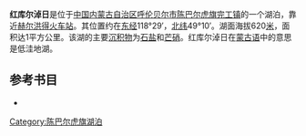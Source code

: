'''红库尔淖日'''是位于[[中国|中国]][[内蒙古自治区|内蒙古自治区]][[呼伦贝尔市|呼伦贝尔市]][[陈巴尔虎旗|陈巴尔虎旗]][[完工镇|完工镇]]的一个湖泊，靠近[[赫尔洪得站|赫尔洪得火车站]]。其位置约在[[东经|东经]]118°29′，[[北纬|北纬]]49°10′。湖面海拔620[[米_(單位)|米]]，面积达1平方公里。该湖的主要[[沉积物|沉积物]]为[[石盐|石盐]]和[[芒硝|芒硝]]。红库尔淖日在[[蒙古语|蒙古语]]中的意思是低洼地湖。

== 参考书目 ==
*{{cite book|author=牧寒 |title=《内蒙古湖泊》 |year=2003 |publisher=内蒙古人民出版社 |isbn=9787204039883  }}
{{模板:呼伦贝尔市湖泊}}
{{内蒙古小作品}}

[[Category:陈巴尔虎旗湖泊|Category:陈巴尔虎旗湖泊]]